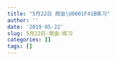 ```yaml
---
title: "5月22日 爬虫\U0001F41B练习"
author: ''
date: '2019-05-22'
slug: 5月22日-爬虫-练习
categories: []
tags: []
---
```

